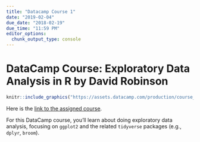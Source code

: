 ```yaml
---
title: "Datacamp Course 1"
date: "2019-02-04"
due_date: "2018-02-19"
due_time: "11:59 PM"
editor_options: 
  chunk_output_type: console
---
```


# DataCamp Course: Exploratory Data Analysis in R by David Robinson


```r
knitr::include_graphics("https://assets.datacamp.com/production/course_1414/shields/original/shield_image_course_1414_20171103-211-2zvp9s?1509673388")
```

Here is the [link to the assigned course](https://www.datacamp.com/enterprise/dsba5122-visual-analytics-58036aae-d5c5-424e-aa2a-eab645c8a12a/assignments/40874).

For this DataCamp course, you'll learn about doing exploratory data analysis, focusing on `ggplot2` and the related `tidyverse` packages (e.g., `dplyr`, `broom`).
